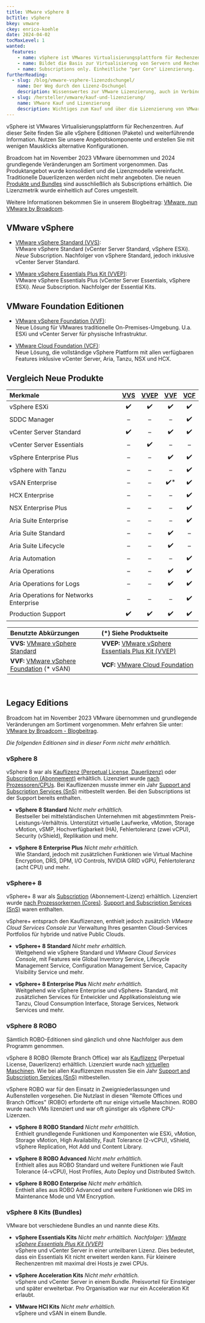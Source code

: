 ```yaml
---
title: VMware vSphere 8
bcTitle: vSphere
bkey: vmware
ckey: enrico-koehle
date: 2024-04-02
tocMaxLevel: 1
wanted:
  features:
    - name: vSphere ist VMwares Virtualisierungsplattform für Rechenzentren.
    - name: Bildet die Basis zur Virtualisierung von Servern und Rechenzentren und dem Aufbau privater und hybrider Clouds.
    - name: Subscriptions only. Einheitliche "per Core" Lizenzierung.
furtherReading:
  - slug: /blog/vmware-vsphere-lizenzdschungel/
    name: Der Weg durch den Lizenz-Dschungel
    description: Wissenswertes zur VMware Lizenzierung, auch in Verbindung mit Microsoft Windows Servern.
  - slug: /hersteller/vmware/kauf-und-lizenzierung/
    name: VMware Kauf und Lizenzierung
    description: Wichtiges zum Kauf und über die Lizenzierung von VMware Produkten in der Form eines Nachschlagewerks.
---
```


<Intro>

vSphere ist VMwares Virtualisierungsplattform für Rechenzentren. Auf dieser Seite finden Sie alle vSphere Editionen (Pakete) und weiterführende Information. Nutzen Sie unsere Angebotskomponente und erstellen Sie mit wenigen Mausklicks alternative Konfigurationen.

</Intro>

<TOC />

<Info>

Broadcom hat im November 2023 VMware übernommen und 2024 grundlegende Veränderungen am Sortiment vorgenommen.
Das Produktangebot wurde konsolidiert und die Lizenzmodelle vereinfacht. Traditionelle Dauerlizenzen werden nicht mehr angeboten. Die neuen [Produkte und Bundles](#vergleich-neue-produkte) sind ausschließlich als Subscriptions erhältlich. Die Lizenzmetrik wurde einheitlich auf Cores umgestellt.

Weitere Informationen bekommen Sie in unserem Blogbeitrag: [VMware, nun VMware by Broadcom](/blog/vmware-by-broadcom/).

</Info>




## VMware vSphere


<ArrowList>

- [VMware vSphere Standard (VVS)](/hersteller/vmware/vsphere/standard/):<br />
  VMware vSphere Standard (vCenter Server Standard, vSphere ESXi). *Neue* Subscription.
  Nachfolger von vSphere Standard, jedoch inklusive vCenter Server Standard.

- [VMware vSphere Essentials Plus Kit (VVEP)](/hersteller/vmware/vsphere/essentials-plus-kit/):<br />
  VMware vSphere Essentials Plus (vCenter Server Essentials, vSphere ESXi). *Neue* Subscription.
  Nachfolger der Essential Kits.

</ArrowList>



## VMware Foundation Editionen


<ArrowList>

- [VMware vSphere Foundation (VVF)](/hersteller/vmware/vsphere-foundation/):<br />
  Neue Lösung für VMwares traditionelle On-Premises-Umgebung. U.a. ESXi und vCenter Server für physische Infrastruktur.

- [VMware Cloud Foundation (VCF)](/hersteller/vmware/cloud-foundation/):<br />
  Neue Lösung, die vollständige vSphere Plattform mit allen verfügbaren Features inklusive vCenter Server, Aria, Tanzu, NSX und HCX.

</ArrowList>



## Vergleich Neue Produkte

| Merkmale | [VVS](/hersteller/vmware/vsphere/standard/) | [VVEP](/hersteller/vmware/vsphere/essentials-plus-kit/) | [VVF](/hersteller/vmware/vsphere-foundation/) | [VCF](/hersteller/vmware/cloud-foundation/) |
|:--- |:---:|:---:|:---:|:---:|
| vSphere ESXi | ✔️ | ✔️ | ✔️ | ✔️ |
| SDDC Manager | – | – | – | ✔️ |
| vCenter Server Standard | ✔️ | – | ✔️ | ✔️ |
| vCenter Server Essentials | – | ✔️ | – | – |
| vSphere Enterprise Plus | – | – | ✔️ | ✔️ |
| vSphere with Tanzu | – | – | – | ✔️ |
| vSAN Enterprise | – | – | ✔️* | ✔️ |
| HCX Enterprise | – | – | – | ✔️ |
| NSX Enterprise Plus | – | – | – | ✔️ |
| Aria Suite Enterprise | – | – | – | ✔️ |
| Aria Suite Standard | – | – | ✔️ | – |
| Aria Suite Lifecycle | – | – | ✔️ | – |
| Aria Automation | – | – | – | ✔️ |
| Aria Operations | – | – | ✔️ | ✔️ |
| Aria Operations for Logs | – | – | ✔️ | ✔️ |
| Aria Operations for Networks Enterprise | – | – | – | ✔️ |
| Production Support | ✔️ | ✔️ | ✔️ | ✔️ |


<Legend>

| Benutzte Abkürzungen | (*) Siehe Produktseite |
| :--- | :--- |
| **VVS:** [VMware vSphere Standard](/hersteller/vmware/vsphere/standard/) |  **VVEP:** [VMware vSphere Essentials Plus Kit (VVEP)](/hersteller/vmware/vsphere/essentials-plus-kit/) |
| **VVF:** [VMware vSphere Foundation](/hersteller/vmware/vsphere-foundation/) (* vSAN) | **VCF:** [VMware Cloud Foundation](/hersteller/vmware/cloud-foundation/)  |

</Legend>

<br />

<GetInTouch/>



## Legacy Editions

<Info type="strong">

Broadcom hat im November 2023 VMware übernommen und grundlegende Veränderungen am Sortiment vorgenommen.
Mehr erfahren Sie unter: [VMware by Broadcom - Blogbeitrag](/blog/vmware-by-broadcom/).

  *Die folgenden Editionen sind in dieser Form nicht mehr erhältlich.*

</Info>


### vSphere 8


vSphere 8 war als [Kauflizenz (Perpetual License, Dauerlizenz)](/hersteller/vmware/kauf-und-lizenzierung/#kauflizenzen) oder [Subscription (Abonnement)](/hersteller/vmware/kauf-und-lizenzierung/#subscriptions) erhältlich. Lizenziert wurde [nach Prozessoren/CPUs](/hersteller/vmware/kauf-und-lizenzierung/#lizenzierung-nach-prozessoren). Bei Kauflizenzen musste immer ein Jahr [Support and Subscription Services (SnS)](/hersteller/vmware/kauf-und-lizenzierung/#support-and-subscription-services-sns) mitbestellt werden. Bei den Subscriptions ist der Support bereits enthalten.

<ArrowList>

- **vSphere 8 Standard** *Nicht mehr erhältlich.* <br />
Bestseller bei mittelständischen Unternehmen mit abgestimmtem Preis-Leistungs-Verhältnis. Unterstützt virtuelle Laufwerke, vMotion, Storage vMotion, vSMP, Hochverfügbarkeit (HA), Fehlertoleranz (zwei vCPU), Security (vShield), Replikation und mehr.

- **vSphere 8 Enterprise Plus** *Nicht mehr erhältlich.* <br />
Wie Standard, jedoch mit zusätzlichen Funktionen wie Virtual Machine Encryption, DRS, DPM, I/O Controls, NVIDIA GRID vGPU, Fehlertoleranz (acht CPU) und mehr.

</ArrowList>

### vSphere+ 8

vSphere+ 8 war als [Subscription](/hersteller/vmware/kauf-und-lizenzierung/#subscriptions) (Abonnement-Lizenz) erhältlich. Lizenziert wurde [nach Prozessorkernen (Cores)](/hersteller/vmware/kauf-und-lizenzierung/#lizenzierung-nach-prozessorkernen). [Support and Subscription Services (SnS)](/hersteller/vmware/kauf-und-lizenzierung/#support-and-subscription-services-sns) waren enthalten.

vSphere+ entsprach den Kauflizenzen, enthielt jedoch zusätzlich *VMware Cloud Services Console* zur Verwaltung Ihres gesamten Cloud-Services Portfolios für hybride und native Public Clouds.

<ArrowList>

- **vSphere+ 8 Standard** *Nicht mehr erhältlich.*<br />
Weitgehend wie vSphere Standard und *VMware Cloud Services Console*, mit Features wie Global Inventory Service, Lifecycle Management Service, Configuration Management Service, Capacity Visibility Service und mehr.

- **vSphere+ 8 Enterprise Plus** *Nicht mehr erhältlich.* <br />
Weitgehend wie vSphere Enterprise und vSphere+ Standard, mit zusätzlichen Services für Entwickler und Applikationsleistung wie Tanzu, Cloud Consumption Interface, Storage Services, Network Services und mehr.

</ArrowList>

### vSphere 8 ROBO

Sämtlich ROBO-Editionen sind gänzlich und ohne Nachfolger aus dem Programm genommen.

vSphere 8 ROBO (Remote Branch Office) war als [Kauflizenz](/hersteller/vmware/kauf-und-lizenzierung/#kauflizenzen) (Perpetual License, Dauerlizenz) erhältlich. Lizenziert wurde nach [virtuellen Maschinen](/hersteller/vmware/kauf-und-lizenzierung/#lizenzierung-nach-virtuellen-maschinen). Wie bei allen Kauflizenzen mussten Sie ein Jahr [Support and Subscription Services (SnS)](/hersteller/vmware/kauf-und-lizenzierung/#support-and-subscription-services-sns) mitbestellen.

vSphere ROBO war für den Einsatz in Zweigniederlassungen und Außenstellen vorgesehen. Die Nutzlast in diesen "Remote Offices und Branch Offices" (ROBO) erforderte oft nur einige virtuelle Maschinen. ROBO wurde nach VMs lizenziert und war oft günstiger als vSphere CPU-Lizenzen.

<ArrowList>

- **vSphere 8 ROBO Standard** *Nicht mehr erhältlich.*<br />
Enthielt grundlegende Funktionen und Komponenten wie ESXi, vMotion, Storage vMotion, High Availability, Fault Tolerance (2-vCPU), vShield, vSphere Replication, Hot Add und Content Library.

- **vSphere 8 ROBO Advanced** *Nicht mehr erhältlich.* <br />
Enthielt alles aus ROBO Standard und weitere Funktionen wie Fault Tolerance (4-vCPU), Host Profiles, Auto Deploy und Distributed Switch.

- **vSphere 8 ROBO Enterprise** *Nicht mehr erhältlich.* <br />
Enthielt alles aus ROBO Advanced und weitere Funktionen wie DRS im Maintenance Mode und VM Encryption.

</ArrowList>

### vSphere 8 Kits (Bundles)

VMware bot verschiedene Bundles an und nannte diese *Kits*.

<ArrowList>

- **vSphere Essentials Kits** *Nicht mehr erhältlich. Nachfolger: [VMware vSphere Essentials Plus Kit (VVEP)](/hersteller/vmware/vsphere/essentials-plus-kit/)* <br />
vSphere und vCenter Server in einer unteilbaren Lizenz. Dies bedeutet, dass ein Essentials Kit nicht erweitert werden kann. Für kleinere Rechenzentren mit maximal drei Hosts je zwei CPUs.

- **vSphere Acceleration Kits** *Nicht mehr erhältlich.* <br />
vSphere und vCenter Server in einem Bundle. Preisvorteil für Einsteiger und später erweiterbar. Pro Organisation war nur ein Acceleration Kit erlaubt.

- **VMware HCI Kits** *Nicht mehr erhältlich.* <br />
vSphere und vSAN in einem Bundle.

</ArrowList>


<GetInTouch theme="light" />
